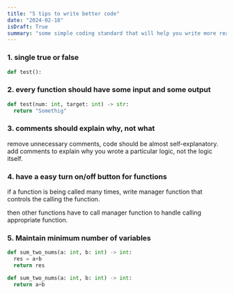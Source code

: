 ```yaml
---
title: "5 tips to write better code"
date: "2024-02-18"
isDraft: True 
summary: "some simple coding standard that will help you write more readable, managable and scalable code."
---
```


### 1. single true or false

```python
def test():
```

### 2. every function should have some input and some output

```python
def test(num: int, target: int) -> str:
  return "Somethig"
```

### 3. comments should explain why, not what

remove unnecessary comments, code should be almost self-explanatory.
add comments to explain why you wrote a particular logic, not the logic itself.

### 4. have a easy turn on/off button for functions

if a function is being called many times, write manager function that controls the calling the function.

then other functions have to call manager function to handle calling appropriate function.


### 5. Maintain minimum number of variables

```python
def sum_two_nums(a: int, b: int) -> int:
  res = a+b
  return res
```

```python
def sum_two_nums(a: int, b: int) -> int:
  return a+b
```

